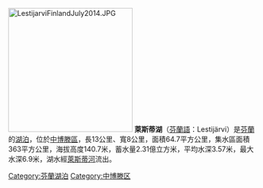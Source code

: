 {{Infobox lake
| name = 萊斯蒂湖
| image = 
| alt = 
| caption = 
| image_bathymetry = 
| alt_bathymetry = 
| caption_bathymetry = 
| location = 
| coords = {{coord|63|31|N|24|46|E|type:waterbody_region:FI|display=inline,title}}
| type = 湖
| inflow = 
| outflow = 
| catchment = Lestijoki
| basin_countries = [[芬蘭|芬蘭]]
| length = {{convert|12.95|km|abbr=on}}
| width = {{convert|8.15|km|abbr=on}}
| area = {{convert|64.74|km2|abbr=on}}
| depth = {{convert|3.57|m|abbr=on}}
| max-depth = {{convert|6.9|m|abbr=on}}
| volume = {{convert|0.231|km3|acre.ft|abbr=on}}
| residence_time = 
| shore = {{convert|113.8|km|abbr=on}}
| elevation = {{convert|140.8|m|abbr=on}}
| frozen = 12月–4月
| islands = Nevansaari、Vasikkasaari 等
| cities = 
| reference = 
}}

[[File:LestijarviFinlandJuly2014.JPG|250px]]
'''萊斯蒂湖'''（[[芬蘭語|芬蘭語]]：Lestijärvi）是[[芬蘭|芬蘭]]的[[湖泊|湖泊]]，位於[[中博滕區|中博滕區]]，長13公里、寬8公里，面積64.7平方公里，集水區面積363平方公里，海拔高度140.7米，蓄水量2.31億立方米，平均水深3.57米，最大水深6.9米，湖水經[[萊斯蒂河|萊斯蒂河]]流出。

{{Finland-geo-stub}}
[[Category:芬蘭湖泊|Category:芬蘭湖泊]]
[[Category:中博滕区|Category:中博滕区]]
